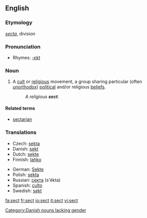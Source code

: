 {{wikipedia}}
==English==

===Etymology===
{{L.}} ''[[secta]]'', division

===Pronunciation===
*Rhymes: [[Rhymes:English:-ɛkt|-ɛkt]]

===Noun===
{{en-noun}}

# A [[cult]] or [[religious]] movement, a group sharing particular (often [[unorthodox]]) [[political]] and/or religious [[beliefs]]. 
#: ''A religious '''sect'''.''

====Related terms====
*[[sectarian]]

===Translations===
{{top}}
*Czech: [[sekta]] {{f}}
*Danish: [[sekt]] [[Category:Danish nouns lacking gender]]
*Dutch: [[sekte]] {{f}}
*Finnish: [[lahko]] {{italbrac|religious}}
{{mid}}
*German: [[Sekte]] {{f}}
*Polish: [[sekta]] {{f}}
*Russian: [[секта]] (s'ékta) {{f}}
*Spanish: [[culto]] {{m}}
*Swedish: [[sekt]]
{{bottom}}

[[fa:sect]]
[[fr:sect]]
[[io:sect]]
[[it:sect]]
[[vi:sect]]